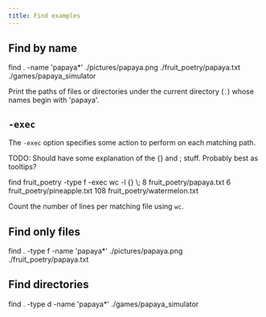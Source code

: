 ```yaml
---
title: Find examples
---
```


## Find by name

<CommandSession>
<Command>find . -name 'papaya*'</Command>
<CommandOutput>./pictures/papaya.png
./fruit_poetry/papaya.txt
./games/papaya_simulator
</CommandOutput>
</CommandSession>

Print the paths of files or directories under <Kw kw={1}>the current directory (`.`)</Kw> whose names begin with 'papaya'.

## `-exec`

The `-exec` option specifies some action to perform on each matching path.

TODO: Should have some explanation of the {} and \; stuff. Probably best as tooltips?

<CommandSession>
<Command>find fruit_poetry -type f -exec wc -l {} \;</Command>
<CommandOutput>
8 fruit_poetry/papaya.txt
6 fruit_poetry/pineapple.txt
108 fruit_poetry/watermelon.txt
</CommandOutput>
</CommandSession>

<Gloss>Count the number of lines per matching file using `wc`.
</Gloss>

## Find only files

<CommandSession>
<Command>find . -type f -name 'papaya*'</Command>
<CommandOutput>./pictures/papaya.png
./fruit_poetry/papaya.txt
</CommandOutput>
</CommandSession>

## Find directories

<CommandSession>
<Command>find . -type d -name 'papaya*'</Command>
<CommandOutput>./games/papaya_simulator
</CommandOutput>
</CommandSession>
